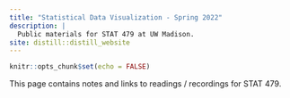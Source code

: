 ```yaml
---
title: "Statistical Data Visualization - Spring 2022"
description: |
  Public materials for STAT 479 at UW Madison.
site: distill::distill_website
---
```


```r
knitr::opts_chunk$set(echo = FALSE)
```

This page contains notes and links to readings / recordings for STAT 479.
